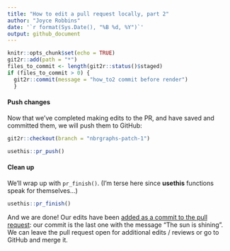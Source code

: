 ```yaml
---
title: "How to edit a pull request locally, part 2"
author: "Joyce Robbins"
date: '`r format(Sys.Date(), "%B %d, %Y")`'
output: github_document
---
```


```r
knitr::opts_chunk$set(echo = TRUE)
git2r::add(path = "*")
files_to_commit <- length(git2r::status()$staged)
if (files_to_commit > 0) {
  git2r::commit(message = "how_to2 commit before render")
  }
```


#### Push changes

Now that we've completed making edits to the PR, and have saved and committed them, we will push them to GitHub:

```r
git2r::checkout(branch = "nbrgraphs-patch-1")
```


```r
usethis::pr_push()
```

#### Clean up


We'll wrap up with `pr_finish()`. (I'm terse here since **usethis** functions speak for themselves...)

```r
usethis::pr_finish()
```

And we are done! Our edits have been [added as a commit to the pull request](https://github.com/jtr13/usethis_demos/pull/1): our commit is the last one with the message "The sun is shining".  We can leave the pull request open for additional edits / reviews or go to GitHub and merge it.
